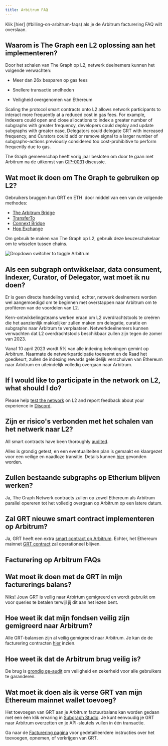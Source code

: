 ```yaml
---
title: Arbitrum FAQ
---
```


Klik [hier] (#billing-on-arbitrum-faqs) als je de Arbitrum facturering FAQ wilt overslaan.

## Waarom is The Graph een L2 oplossing aan het implementeren?

Door het schalen van The Graph op L2, netwerk deelnemers kunnen het volgende verwachten:

- Meer dan 26x besparen op gas fees

- Snellere transactie snelheden

- Veiligheid overgenomen van Ethereum

Scaling the protocol smart contracts onto L2 allows network participants to interact more frequently at a reduced cost in gas fees. For example, Indexers could open and close allocations to index a greater number of subgraphs with greater frequency, developers could deploy and update subgraphs with greater ease, Delegators could delegate GRT with increased frequency, and Curators could add or remove signal to a larger number of subgraphs–actions previously considered too cost-prohibitive to perform frequently due to gas.

The Graph gemeenschap heeft vorig jaar besloten om door te gaan met Arbitrum na de uitkomst van [GIP-0031](https://forum.thegraph.com/t/gip-0031-arbitrum-grt-bridge/3305) discussie.

## Wat moet ik doen om The Graph te gebruiken op L2?

Gebruikers bruggen hun GRT en ETH  door middel van een van de volgende methodes:

- [The Arbitrum Bridge](https://bridge.arbitrum.io/?l2ChainId=42161)
- [TransferTo](https://transferto.xyz/swap)
- [Connext Bridge](https://bridge.connext.network/)
- [Hop Exchange](https://app.hop.exchange/#/send?token=ETH)

Om gebruik te maken van The Graph op L2, gebruik deze keuzeschakelaar om te wisselen tussen chains.

![Dropdown switcher to toggle Arbitrum](/img/arbitrum-screenshot-toggle.png)

## Als een subgraph ontwikkelaar, data consument, Indexer, Curator, of Delegator, wat moet ik nu doen?

Er is geen directe handeling vereisd, echter, netwerk deelnemers worden wel aangemoedigd om te beginnen met overstappen naar Arbitrum om te profiteren van de voordelen van L2.

Kern-ontwikkelingsteams werken eraan om L2 overdrachtstools te creëren die het aanzienlijk makkelijker zullen maken om delegatie, curatie en subgraphs naar Arbitrum te verplaatsen. Netwerkdeelnemers kunnen verwachten dat L2 overdrachtstools beschikbaar zullen zijn tegen de zomer van 2023.

Vanaf 10 april 2023 wordt 5% van alle indexing beloningen gemint op Arbitrum. Naarmate de netwerkparticipatie toeneemt en de Raad het goedkeurt, zullen de indexing rewards geleidelijk verschuiven van Ethereum naar Arbitrum en uiteindelijk volledig overgaan naar Arbitrum.

## If I would like to participate in the network on L2, what should I do?

Please help [test the network](https://testnet.thegraph.com/explorer) on L2 and report feedback about your experience in [Discord](https://discord.gg/graphprotocol).

## Zijn er risico's verbonden met het schalen van het netwerk naar L2?

All smart contracts have been thoroughly [audited](https://github.com/graphprotocol/contracts/blob/main/packages/contracts/audits/OpenZeppelin/2022-07-graph-arbitrum-bridge-audit.pdf).

Alles is grondig getest, en een eventualiteiten plan is gemaakt en klaargezet voor een veilige en naadloze transitie. Details kunnen [hier](https://forum.thegraph.com/t/gip-0037-the-graph-arbitrum-deployment-with-linear-rewards-minted-in-l2/3551#risks-and-security-considerations-20) gevonden worden.

## Zullen bestaande subgraphs op Etherium blijven werken?

Ja, The Graph Netwerk contracts zullen op zowel Ethereum als Arbitrum parallel opereren tot het volledig overgaan op Arbitrum op een latere datum.

## Zal GRT nieuwe smart contract implementeren op Arbitrum?

Ja, GRT heeft een extra [smart contract op Arbitrum](https://arbiscan.io/address/0x9623063377ad1b27544c965ccd7342f7ea7e88c7). Echter, het Ethereum mainnet [GRT contract](https://etherscan.io/token/0xc944e90c64b2c07662a292be6244bdf05cda44a7) zal operationeel blijven.

## Facturering op Arbitrum FAQs

## Wat moet ik doen met de GRT in mijn facturerings balans?

Niks! Jouw GRT is veilig naar Arbirtum gemigreerd en wordt gebruikt om voor queries te betalen terwijl jij dit aan het lezen bent.

## Hoe weet ik dat mijn fondsen veilig zijn gemigreerd naar Arbitrum?

Alle GRT-balansen zijn al veilig gemigreerd naar Arbitrum. Je kan de de facturering contracten [hier](https://arbiscan.io/address/0x1B07D3344188908Fb6DEcEac381f3eE63C48477a) inzien.

## Hoe weet ik dat de Arbitrum brug veilig is?

De brug is [grondig ge-audit](https://code4rena.com/contests/2022-10-the-graph-l2-bridge-contest) om veiligheid en zekerheid voor alle gebruikers te garanderen.

## Wat moet ik doen als ik verse GRT van mijn Ethereum mainnet wallet toevoeg?

Het toevoegen van GRT aan je Arbitrum factuurbalans kan worden gedaan met een èèn klik ervaring in [Subgraph Studio](https://thegraph.com/studio/). Je kunt eenvoudig je GRT naar Arbitrum overzetten en je API-sleutels vullen in één transactie.

Ga naar de [Facturering pagina](https://thegraph.com/docs/en/billing/) voor gedetailleerdere instructies over het toevoegen, opnemen, of verkrijgen van GRT.
